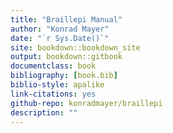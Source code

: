 ```yaml
--- 
title: "Braillepi Manual"
author: "Konrad Mayer"
date: "`r Sys.Date()`"
site: bookdown::bookdown_site
output: bookdown::gitbook
documentclass: book
bibliography: [book.bib]
biblio-style: apalike
link-citations: yes
github-repo: konradmayer/braillepi
description: ""
---
```


